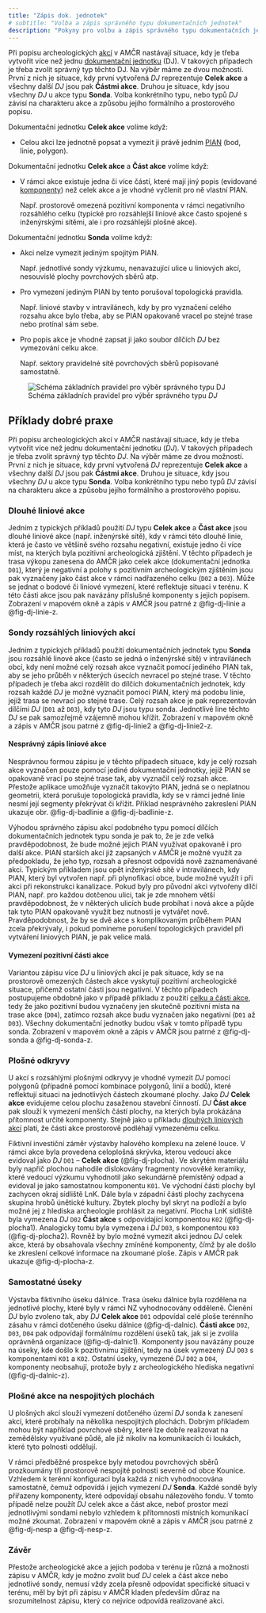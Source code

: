 ```yaml
---
title: "Zápis dok. jednotek"
# subtitle: "Volba a zápis správného typu dokumentačních jednotek"
description: "Pokyny pro volbu a zápis správného typu dokumentačních jednotek."
---
```


Při popisu archeologických [akcí](pojmy.qmd#akce) v AMČR nastávají situace, kdy je třeba vytvořit více než jednu [dokumentační jednotku](pojmy.qmd#dokumentační-jednotky) (DJ). 
V takových případech je třeba zvolit správný typ těchto DJ. 
Na výběr máme ze dvou možností. 
První z nich je situace, kdy první vytvořená *DJ* reprezentuje **Celek akce** a všechny další *DJ* jsou pak **Částmi akce**. 
Druhou je situace, kdy jsou všechny *DJ* u akce typu **Sonda**.
Volba konkrétního typu, nebo typů *DJ* závisí na charakteru akce a způsobu jejího formálního a prostorového popisu.

Dokumentační jednotku **Celek akce** volíme když:

- Celou akci lze jednotně popsat a vymezit ji právě jedním [PIAN](pojmy.qmd#pian) (bod, linie, polygon).

Dokumentační jednotku **Celek akce** a **Část akce** volíme když:

- V rámci akce existuje jedna či více částí, které mají jiný popis (evidované [komponenty](pojmy.qmd#komponenty)) než celek akce a je vhodné vyčlenit pro ně vlastní PIAN.

    Např. prostorově omezená pozitivní komponenta v rámci negativního rozsáhlého celku (typické pro rozsáhlejší liniové akce často spojené s inženýrskými sítěmi, ale i pro rozsáhlejší plošné akce).

Dokumentační jednotku **Sonda** volíme když:

- Akci nelze vymezit jediným spojitým PIAN.

    Např. jednotlivé sondy výzkumu, nenavazující ulice u liniových akcí, nesouvislé plochy povrchových sběrů atp.

- Pro vymezení jediným PIAN by tento porušoval topologická pravidla.

    Např. liniové stavby v intravilánech, kdy by pro vyznačení celého rozsahu akce bylo třeba, aby se PIAN opakovaně vracel po stejné trase nebo protínal sám sebe.

- Pro popis akce je vhodné zapsat ji jako soubor dílčích *DJ* bez vymezování celku akce.
    
    Např. sektory pravidelné sítě povrchových sběrů popisované samostatně.

![Schéma základních pravidel pro výběr správného typu *DJ*](/o-systemu/figs/dj-schema.png){#fig-dj-schema}

<!-- ![Vizualizace typických příkladů použití jednotlivých typů DJ](){#fig-dj-typy} -->

## Příklady dobré praxe

Při popisu archeologických akcí v AMČR nastávají situace, kdy je třeba vytvořit více než jednu dokumentační jednotku (*DJ*). 
V takových případech je třeba zvolit správný typ těchto *DJ*. 
Na výběr máme ze dvou možností. 
První z nich je situace, kdy první vytvořená *DJ* reprezentuje **Celek akce** a všechny další *DJ* jsou pak **Částmi akce**. 
Druhou je situace, kdy jsou všechny *DJ* u akce typu **Sonda**.
Volba konkrétního typu nebo typů *DJ* závisí na charakteru akce a způsobu jejího formálního a prostorového popisu.

### Dlouhé liniové akce

Jedním z typických příkladů použití *DJ* typu **Celek akce** a **Část akce** jsou dlouhé liniové akce (např. inženýrské sítě), kdy v rámci této dlouhé linie, která je často ve většině svého rozsahu negativní, existuje jedno či více míst, na kterých byla pozitivní archeologická zjištění. 
V těchto případech je trasa výkopu zanesena do AMČR jako celek akce (dokumentační jednotka `D01`), který je negativní a polohy s pozitivním archeologickým zjištěním jsou pak vyznačeny jako část akce v rámci nadřazeného celku (`D02` a `D03`). 
Může se jednat o bodové či liniové vymezení, které reflektuje situaci v terénu.
K této části akce jsou pak navázány příslušné komponenty s jejich popisem. 
Zobrazení v mapovém okně a zápis v AMČR jsou patrné z @fig-dj-linie a @fig-dj-linie-z.

<!-- ![Celek a Část akce -- zakreslení PIAN v mapovém okně](){#fig-dj-linie} -->

<!-- ![Celek a Část akce -- zápis DJ](){#fig-dj-linie-z} -->

### Sondy rozsáhlých liniových akcí

Jedním z typických příkladů použití dokumentačních jednotek typu **Sonda** jsou rozsáhlé linové akce (často se jedná o inženýrské sítě) v intravilánech obcí, kdy není možné celý rozsah akce vyznačit pomocí jediného PIAN tak, aby se jeho průběh v některých úsecích nevracel po stejné trase. 
V těchto případech je třeba akci rozdělit do dílčích dokumentačních jednotek, kdy rozsah každé *DJ* je možné vyznačit pomocí PIAN, který má podobu linie, jejíž trasa se nevrací po stejné trase. 
Celý rozsah akce je pak reprezentován dílčími *DJ* (`D01` až `D03`), kdy tyto *DJ* jsou typu sonda. 
Jednotlivé line těchto *DJ* se pak samozřejmě vzájemně mohou křížit. 
Zobrazení v mapovém okně a zápis v AMČR jsou patrné z @fig-dj-linie2 a @fig-dj-linie2-z.

<!-- ![Sondy -- zakreslení správného vymezení PIAN](){#fig-dj-linie2} -->

<!-- ![Sondy -- zápis DJ](){#fig-dj-linie2-z} -->

#### Nesprávný zápis liniové akce

Nesprávnou formou zápisu je v těchto případech situace, kdy je celý rozsah akce vyznačen pouze pomocí jediné dokumentační jednotky, jejíž PIAN se opakovaně vrací po stejné trase tak, aby vyznačil celý rozsah akce. 
Přestože aplikace umožňuje vyznačit takovýto PIAN, jedná se o neplatnou geometrii, která porušuje topologická pravidla, kdy se v rámci jedné linie nesmí její segmenty překrývat či křížit. 
Příklad nesprávného zakreslení PIAN ukazuje obr. @fig-dj-badlinie a @fig-dj-badlinie-z.

Výhodou správného zápisu akcí podobného typu pomocí dílčích dokumentačních jednotek typu sonda je pak to, že je zde velká pravděpodobnost, že bude možné jejich PIAN využívat opakovaně i pro další akce. 
PIAN starších akcí již zapsaných v AMČR je možné využít za předpokladu, že jeho typ, rozsah a přesnost odpovídá nově zaznamenávané akci. 
Typickým příkladem jsou opět inženýrské sítě v intravilánech, kdy PIAN, který byl vytvořen např. při plynofikaci obce, bude možné využít i při akci při rekonstrukci kanalizace. 
Pokud byly pro původní akci vytvořeny dílčí PIAN, např. pro každou dotčenou ulici, tak je zde mnohem větší pravděpodobnost, že v některých ulicích bude probíhat i nová akce a půjde tak tyto PIAN opakovaně využít bez nutnosti je vytvářet nově. 
Pravděpodobnost, že by se dvě akce s komplikovaným průběhem PIAN zcela překrývaly, i pokud pomineme porušení topologických pravidel při vytváření liniových PIAN, je pak velice malá.

<!-- ![Chybné vymezení liniového PIAN](){#fig-dj-badlinie} -->

<!-- ![Chybné vytyčení liniového PIAN -- zápis DJ](){#fig-dj-badlinie-z} -->

#### Vymezení pozitivní části akce

Variantou zápisu více *DJ* u liniových akcí je pak situace, kdy se na prostorově omezených částech akce vyskytují pozitivní archeologické situace, přičemž ostatní části jsou negativní. 
V těchto případech postupujeme obdobně jako v případě příkladu z použití [celku a části akce](dj.qmd#dlouhé-liniové-akce), tedy že jako pozitivní budou vyznačeny jen skutečně pozitivní místa na trase akce (`D04`), zatímco rozsah akce budu vyznačen jako negativní (`D01` až `D03`). 
Všechny dokumentační jednotky budou však v tomto případě typu sonda. 
Zobrazení v mapovém okně a zápis v AMČR jsou patrné z @fig-dj-sonda a @fig-dj-sonda-z.

<!-- ![Sondy -- zápis liniových PIAN s vymezením pozitivní části akce](){#fig-dj-sonda} -->

<!-- ![Sondy -- zápis liniových PIAN s vymezením pozitivní části akce -- zápis DJ](){#fig-dj-sonda-z} -->

### Plošné odkryvy

U akcí s rozsáhlými plošnými odkryvy je vhodné vymezit *DJ* pomocí polygonů (případně pomocí kombinace polygonů, linií a bodů), které reflektují situaci na jednotlivých částech zkoumané plochy.
Jako *DJ* **Celek akce** evidujeme celou plochu zasaženou stavební činností. 
*DJ* **Část akce** pak slouží k vymezení menších částí plochy, na kterých byla prokázána přítomnost určité komponenty. 
Stejně jako u příkladu [dlouhých liniových akcí](dj.qmd#dlouhé-liniové-akce) platí, že části akce prostorově podléhají vymezenému celku.

Fiktivní investiční záměr výstavby halového komplexu na zelené louce. 
V rámci akce byla provedena celoplošná skrývka, kterou vedoucí akce evidoval jako *DJ* `D01` -- **Celek akce** (@fig-dj-plocha). 
Ve skrytém materiálu byly napříč plochou nahodile dislokovány fragmenty novověké keramiky, které vedoucí výzkumu vyhodnotil jako sekundárně přemístěný odpad a evidoval je jako samostatnou komponentu `K01`. 
Ve východní části plochy byl zachycen okraj sídliště LnK. 
Dále byla v západní části plochy zachycena skupina hrobů únětické kultury. 
Zbytek plochy byl skryt na podloží a bylo možné jej z hlediska archeologie prohlásit za negativní. 
Plocha LnK sídliště byla vymezena *DJ* `D02` **Část akce** s odpovídající komponentou `K02` (@fig-dj-plocha1). 
Analogicky tomu byla vymezena i *DJ* `D03`, s komponentou `K03` (@fig-dj-plocha2). 
Rovněž by bylo možné vymezit akci jednou *DJ* celek akce, která by obsahovala všechny zmíněné komponenty, čímž by ale došlo ke zkreslení celkové informace na zkoumané ploše. 
Zápis v AMČR pak ukazuje @fig-dj-plocha-z.

<!-- ![Celek a Část akce -- zakreslení plošného vymezení PIAN](){#fig-dj-plocha} -->

<!-- ![Celek a Část akce -- zakreslení plošného vymezení PIAN](){#fig-dj-plocha1} -->

<!-- ![Celek a Část akce -- zakreslení plošného vymezení PIAN](){#fig-dj-plocha2} -->

<!-- ![Celek a Část akce -- zápis DJ](){#fig-dj-plocha-z} -->

### Samostatné úseky

Výstavba fiktivního úseku dálnice. 
Trasa úseku dálnice byla rozdělena na jednotlivé plochy, které byly v rámci NZ vyhodnocovány odděleně. 
Členění *DJ* bylo zvoleno tak, aby *DJ* **Celek akce** `D01` odpovídal celé ploše terénního zásahu v rámci dotčeného úseku dálnice (@fig-dj-dalnic). 
**Části akce** `D02`, `D03`, `D04` pak odpovídají formálnímu rozdělení úseků tak, jak si je zvolila oprávněná organizace (@fig-dj-dalnic1).
Komponenty jsou navázány pouze na úseky, kde došlo k pozitivnímu zjištění, tedy na úsek vymezený *DJ* `D03` s komponentami `K01` a `K02`. 
Ostatní úseky, vymezené *DJ* `D02` a `D04`, komponenty neobsahují, protože byly z archeologického hlediska negativní (@fig-dj-dalnic-z).

<!-- ![Celek a Část akce -- zakreslení plošného vymezení PIAN](){#fig-dj-dalnic} -->

<!-- ![Celek a Část akce -- zakreslení plošného vymezení PIAN](){#fig-dj-dalnic1} -->

<!-- ![Celek a Část akce -- zápis DJ](){#fig-dj-dalnic-z} -->

### Plošné akce na nespojitých plochách

U plošných akcí slouží vymezení dotčeného území *DJ* sonda k zanesení akcí, které probíhaly na několika nespojitých plochách. 
Dobrým příkladem mohou být například povrchové sběry, které lze dobře realizovat na zemědělsky využívané půdě, ale již nikoliv na komunikacích či loukách, které tyto
polnosti oddělují.

V rámci předběžné prospekce byly metodou povrchových sběrů prozkoumány tři prostorově nespojité polnosti severně od obce Kounice. 
Vzhledem k terénní konfiguraci byla každá z nich vyhodnocována samostatně, čemuž odpovídá i jejich vymezení *DJ* **Sonda**. 
Každé sondě byly přiřazeny komponenty, které odpovídají obsahu nálezového fondu. 
V tomto případě nelze použít *DJ* celek akce a část akce, neboť prostor mezi jednotlivými sondami nebylo vzhledem k přítomnosti místních komunikací možné zkoumat. 
Zobrazení v mapovém okně a zápis v AMČR jsou patrné z @fig-dj-nesp a @fig-dj-nesp-z.

<!-- ![Sondy -- plošné vymezení PIAN](){#fig-dj-nesp} -->

<!-- ![Sondy -- plošné vymezení PIAN – zápis DJ](){#fig-dj-nesp-z} -->

### Závěr

Přestože archeologické akce a jejich podoba v terénu je různá a možnosti zápisu v AMČR, kdy je možno zvolit buď *DJ* celek a část akce nebo jednotlivé sondy, nemusí vždy zcela přesně odpovídat specifické situaci v terénu, měl by být při zápisu v AMČR kladen především důraz na srozumitelnost zápisu, který co nejvíce odpovídá realizované akci.
